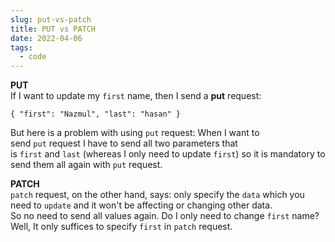 ```yaml
---
slug: put-vs-patch
title: PUT vs PATCH
date: 2022-04-06
tags:
  - code
---
```

**PUT**\
If I want to update my `first` name, then I send a **put** request:

```
{ "first": "Nazmul", "last": "hasan" } 
```

But here is a problem with using `put` request: When I want to send `put` request I have to send all two parameters that is `first` and `last` (whereas I only need to update `first`) so it is mandatory to send them all again with `put` request.

**PATCH**\
`patch` request, on the other hand, says: only specify the `data` which you need to `update` and it won't be affecting or changing other data.\
So no need to send all values again. Do I only need to change `first` name? Well, It only suffices to specify `first` in `patch` request.